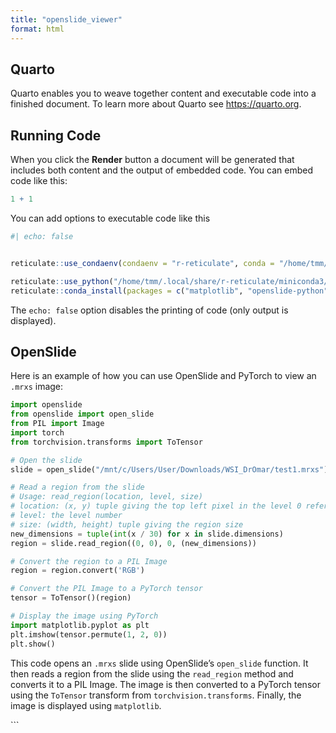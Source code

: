 ```yaml
---
title: "openslide_viewer"
format: html
---
```


## Quarto

Quarto enables you to weave together content and executable code into a finished document. To learn more about Quarto see <https://quarto.org>.

## Running Code

When you click the **Render** button a document will be generated that includes both content and the output of embedded code. You can embed code like this:

```r
1 + 1
```

You can add options to executable code like this 

```r
#| echo: false


reticulate::use_condaenv(condaenv = "r-reticulate", conda = "/home/tmm/.local/share/r-reticulate/miniconda3/bin/conda")

reticulate::use_python("/home/tmm/.local/share/r-reticulate/miniconda3/bin/python")
reticulate::conda_install(packages = c("matplotlib", "openslide-python", "pytorch", "torchvision", "torchaudio ", "pytorch-cuda=11.7"), channel = c("pytorch", "nvidia"))
```

The `echo: false` option disables the printing of code (only output is displayed).


## OpenSlide
Here is an example of how you can use OpenSlide and PyTorch to view an `.mrxs` image:

```python
import openslide
from openslide import open_slide
from PIL import Image
import torch
from torchvision.transforms import ToTensor

# Open the slide
slide = open_slide("/mnt/c/Users/User/Downloads/WSI_DrOmar/test1.mrxs")

# Read a region from the slide
# Usage: read_region(location, level, size)
# location: (x, y) tuple giving the top left pixel in the level 0 reference frame
# level: the level number
# size: (width, height) tuple giving the region size
new_dimensions = tuple(int(x / 30) for x in slide.dimensions)
region = slide.read_region((0, 0), 0, (new_dimensions))

# Convert the region to a PIL Image
region = region.convert('RGB')

# Convert the PIL Image to a PyTorch tensor
tensor = ToTensor()(region)

# Display the image using PyTorch
import matplotlib.pyplot as plt
plt.imshow(tensor.permute(1, 2, 0))
plt.show()
```

This code opens an `.mrxs` slide using OpenSlide's `open_slide` function. It then reads a region from the slide using the `read_region` method and converts it to a PIL Image. The image is then converted to a PyTorch tensor using the `ToTensor` transform from `torchvision.transforms`. Finally, the image is displayed using `matplotlib`.


```

